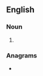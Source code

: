 {{also|tape-worms}}
==English==

===Noun===
{{head|en|noun form}}

# {{plural of|en|tapeworm}}

===Anagrams===
* {{anagrams|en|a=aemoprstw|pomwaters}}
